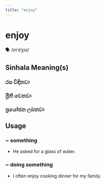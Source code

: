```yaml
---
title: "enjoy"
---
```


# enjoy

🗣️ /ɪnˈdʒɔɪ/

## Sinhala Meaning(s)

### රස විඳිනවා
### ප්‍රීති වෙනවා
### ප්‍රයෝජන ලබනවා

## Usage

### ~ something

- He asked for a glass of water.


### ~ doing something

- I often enjoy cooking dinner for my family.

